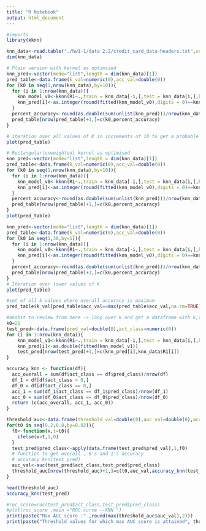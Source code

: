 ```yaml
---
title: "R Notebook"
output: html_document
---
```


```r
#imports
library(kknn)
```

```r
knn_data<-read.table("./hw1-1/data 2.2/credit_card_data-headers.txt",sep='\t',header=TRUE)
dim(knn_data)
```

```r
# Plain version with kernel as optimised 
knn_pred<-vector(mode="list",length = dim(knn_data)[1])
pred_table<-data.frame(k_val=numeric(0),acc_val=double(0))
for (k0 in seq(1,nrow(knn_data),by=10)){
  for (i in 1:nrow(knn_data)){
    knn_model_v0<-kknn(R1~.,train = knn_data[-i,],test = knn_data[i,],k=k0,kernel="optimal",scale = TRUE)
    knn_pred[i]<-as.integer(round(fitted(knn_model_v0),digits = 0)==knn_data$R1[i]) 
  }
  percent_accuracy<-round(as.double(sum(unlist(knn_pred)))/nrow(knn_data),digits =2)
  pred_table[nrow(pred_table)+1,]=c(k0,percent_accuracy)
}
```

```r
# iteration over all values of K in increments of 10 to get a probable range where max accuarcy is attained
plot(pred_table)
```

```r
# Rectangular(unweighted) kernel as optimised 
knn_pred<-vector(mode="list",length = dim(knn_data)[1])
pred_table<-data.frame(k_val=numeric(0),acc_val=double(0))
for (k0 in seq(1,nrow(knn_data),by=10)){
  for (i in 1:nrow(knn_data)){
    knn_model_v0<-kknn(R1~.,train = knn_data[-i,],test = knn_data[i,],k=k0,kernel="rectangular",scale = TRUE)
    knn_pred[i]<-as.integer(round(fitted(knn_model_v0),digits = 0)==knn_data$R1[i]) 
  }
  percent_accuracy<-round(as.double(sum(unlist(knn_pred)))/nrow(knn_data),digits =2)
  pred_table[nrow(pred_table)+1,]=c(k0,percent_accuracy)
}
plot(pred_table)
```

```r
knn_pred<-vector(mode="list",length = dim(knn_data)[1])
pred_table<-data.frame(k_val=numeric(0),acc_val=double(0))
for (k0 in seq(1,30,by=1)){
  for (i in 1:nrow(knn_data)){
    knn_model_v0<-kknn(R1~.,train = knn_data[-i,],test = knn_data[i,],k=k0,kernel="rectangular",scale = TRUE)
    knn_pred[i]<-as.integer(round(fitted(knn_model_v0),digits = 0)==knn_data$R1[i]) 
  }
  percent_accuracy<-round(as.double(sum(unlist(knn_pred)))/nrow(knn_data),digits =2)
  pred_table[nrow(pred_table)+1,]=c(k0,percent_accuracy)
}
# Iteration over lower values of K
plot(pred_table)
```

```r
#set of all k values where overall accuracy is maximum
pred_table$k_val[pred_table$acc_val==max(pred_table$acc_val,na.rm=TRUE)]
```

```r
#anshit to review from here -> loop over k and get a dataframe with k,threshold and auc value, accuracies
k0=21
test_pred<-data.frame(pred_val=double(0),act_class=numeric(0))
for (i in 1:nrow(knn_data)){
    knn_model_v1<-kknn(R1~.,train = knn_data[-i,],test = knn_data[i,],k=k0,kernel="rectangular",scale = TRUE)
    knn_pred[i]<-as.double(fitted(knn_model_v1))
    test_pred[nrow(test_pred)+1,]=c(knn_pred[i],knn_data$R1[i])
}
```

```r
accuracy_knn <- function(df){
  acc_overall = sum(df$act_class == df$pred_class)/nrow(df)
  df_1 = df[df$act_class > 0,]
  df_0 = df[df$act_class == 0,]
  acc_1 = sum(df_1$act_class == df_1$pred_class)/nrow(df_1)
  acc_0 = sum(df_0$act_class == df_0$pred_class)/nrow(df_0)
  return (c(acc_overall, acc_1, acc_0))
}
```

```r
threshold_auc<-data.frame(threshold_val=double(0),auc_val=double(0),acc_overall=double(0),acc_1=double(0),acc_0=double(0))
for(t0 in seq(0.2,0.8,by=0.02)){
  f0<-function(x,t=t0){
    ifelse(x>t,1,0)
  }
  test_pred$pred_class<-apply(data.frame(test_pred$pred_val),1,f0)
  # function to get overall , 0's and 1's accuracy
  # accuracy_knn(test_pred)
  auc_val<-auc(test_pred$act_class,test_pred$pred_class)
  threshold_auc[nrow(threshold_auc)+1,]=c(t0,auc_val,accuracy_knn(test_pred))
}
``` 

```r
head(threshold_auc)
accuracy_knn(test_pred)
```

```r
#roc_score=roc(test_pred$act_class,test_pred$pred_class)
#plot(roc_score ,main ="ROC curve --KNN ")
print(paste("Max AUC score :" ,round(max(threshold_auc$auc_val),2)))
print(paste("Threshold values for which max AUC score is attained", threshold_auc$threshold_val[threshold_auc$auc_val==max(threshold_auc$auc_val,na.rm=TRUE)]))
```